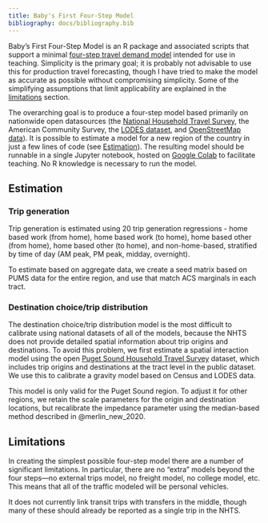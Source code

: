 ```yaml
---
title: Baby's First Four-Step Model
bibliography: docs/bibliography.bib
---
```


Baby's First Four-Step Model is an R package and associated scripts that support a minimal [four-step travel demand model](https://transportgeography.org/contents/methods/spatial-interactions-gravity-model/transportation-land-use-four-stages-model/) intended for use in teaching. Simplicity is the primary goal; it is probably not advisable to use this for production travel forecasting, though I have tried to make the model as accurate as possible without compromising simplicity. Some of the simplifying assumptions that limit applicability are explained in the [limitations](#limitations) section.

The overarching goal is to produce a four-step model based primarily on nationwide open datasources (the [National Household Travel Survey](https://nhts.ornl.gov), the American Community Survey, the [LODES dataset](https://lehd.ces.census.gov), and [OpenStreetMap data](https://openstreetmap.org)). It is possible to estimate a model for a new region of the country in just a few lines of code (see [Estimation](#estimation)). The resulting model should be runnable in a single Jupyter notebook, hosted on [Google Colab](https://colab.research.google.com/) to facilitate teaching. No R knowledge is necessary to run the model.

## Estimation

### Trip generation

Trip generation is estimated using 20 trip generation regressions - home based work (from home), home based work (to home), home based other (from home), home based other (to home), and non-home-based, stratified by time of day (AM peak, PM peak, midday, overnight).

To estimate based on aggregate data, we create a seed matrix based on PUMS data for the entire region, and use that match ACS marginals in each tract.

### Destination choice/trip distribution

The destination choice/trip distribution model is the most difficult to calibrate using national datasets of all of the models, because the NHTS does not provide detailed spatial information about trip origins and destinations. To avoid this problem, we first estimate a spatial interaction model using the open [Puget Sound Household Travel Survey](https://psrc-psregcncl.hub.arcgis.com/datasets/household-travel-survey-trips/explore) dataset, which includes trip origins and destinations at the tract level in the public dataset. We use this to calibrate a gravity model based on Census and LODES data.

This model is only valid for the Puget Sound region. To adjust it for other regions, we retain the scale parameters for the origin and destination locations, but recalibrate the impedance parameter using the median-based method described in @merlin_new_2020.

## Limitations

In creating the simplest possible four-step model there are a number of significant limitations. In particular, there are no "extra" models beyond the four steps—no external trips model, no freight model, no college model, etc. This means that all of the traffic modeled will be personal vehicles.

It does not currently link transit trips with transfers in the middle, though many of these should already be reported as a single trip in the NHTS.